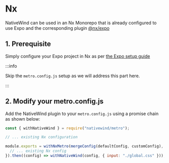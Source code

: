 
# Nx

NativeWind can be used in an Nx Monorepo that is already configured to use Expo and the corresponding plugin [@nx/expo](https://nx.dev/nx-api/expo)

## 1. Prerequisite

Simply configure your Expo project in Nx as per [the Expo setup guide](expo-router)

:::info

Skip the `metro.config.js` setup as we will address this part here.

:::

## 2. Modify your metro.config.js

Add the NativeWind plugin to your `metro.config.js` using a promise chain as shown below:

```js title="metro.config.js"
const { withNativeWind } = require("nativewind/metro");

// ... existing Nx configuration

module.exports = withNxMetro(mergeConfig(defaultConfig, customConfig), {
  // ... existing Nx config
}).then((config) => withNativeWind(config, { input: "./global.css" }));
```
